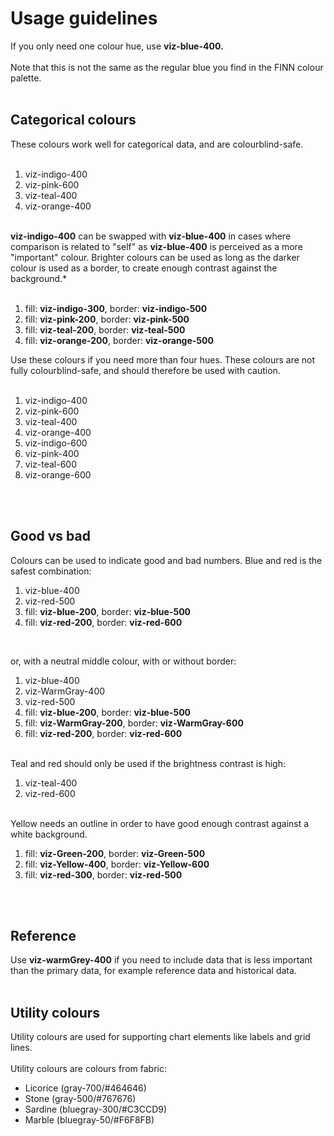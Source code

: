 # Usage guidelines

<Guideline title="Primary Colour" image="dataviz-primary.svg">
  If you only need one colour hue, use <strong>viz-blue-400.</strong>
  <br />
  <br />
  Note that this is not the same as the regular blue you find in the FINN colour palette.
</Guideline>
<br /><br />

## Categorical colours

<Guideline title="Categorical" image="dataviz-categorical.svg">
  These colours work well for categorical data, and are colourblind-safe.
  <br />
  <br />
  <ol>
    <li>viz-indigo-400</li>
    <li>viz-pink-600</li>
    <li>viz-teal-400</li>
    <li>viz-orange-400</li>
  </ol>
  <br />
  <strong>viz-indigo-400</strong> can be swapped with <strong>viz-blue-400</strong> in cases where comparison is related
  to "self" as <strong>viz-blue-400</strong> is perceived as a more "important" colour.
</Guideline>

<Guideline title="Categorical - bordered version" image="dataviz-categorical-bordered.svg">
  Brighter colours can be used as long as the darker colour is used as a border, to create enough contrast against the
  background.*
  <br />
  <br />
  <ol>
    <li>
      fill: <strong>viz-indigo-300</strong>, border: <strong>viz-indigo-500</strong>
    </li>
    <li>
      fill: <strong>viz-pink-200</strong>, border: <strong>viz-pink-500</strong>
    </li>
    <li>
      fill: <strong>viz-teal-200</strong>, border: <strong>viz-teal-500</strong>
    </li>
    <li>
      fill: <strong>viz-orange-200</strong>, border: <strong>viz-orange-500</strong>
    </li>
  </ol>
</Guideline>

<Guideline title="Categorical - Extended" image="dataviz-categorical-extended.svg">
  Use these colours if you need more than four hues. These colours are not fully colourblind-safe, and should therefore
  be used with caution.
  <br />
  <br />
  <ol>
    <li>viz-indigo-400</li>
    <li>viz-pink-600</li>
    <li>viz-teal-400</li>
    <li>viz-orange-400</li>
    <li>viz-indigo-600</li>
    <li>viz-pink-400</li>
    <li>viz-teal-600</li>
    <li>viz-orange-600</li>
  </ol>
</Guideline>
<br />
<br />

## Good vs bad

<Guideline title="Good and bad numbers" image="dataviz-good-bad.svg">
Colours can be used to indicate good and bad numbers. Blue and red is the safest combination:
<ol>
  <li>viz-blue-400</li>
  <li>viz-red-500</li>
  <li>
    fill: <strong>viz-blue-200</strong>, border: <strong>viz-blue-500</strong>
  </li>
  <li>
    fill: <strong>viz-red-200</strong>, border: <strong>viz-red-600</strong>
  </li> 
</ol>

<br/>

or, with a neutral middle colour, with or without border:
<ol>
  <li>viz-blue-400</li>
  <li>viz-WarmGray-400</li>
  <li>viz-red-500</li>
  <li>
    fill: <strong>viz-blue-200</strong>, border: <strong>viz-blue-500</strong>
  </li>
  <li>
    fill: <strong>viz-WarmGray-200</strong>, border: <strong>viz-WarmGray-600</strong>
  </li>
  <li>
    fill: <strong>viz-red-200</strong>, border: <strong>viz-red-600</strong>
  </li> 
</ol>

<br/>
Teal and red should only be used if the brightness contrast is high:
<ol>
  <li>viz-teal-400</li>
  <li>viz-red-600</li>
</ol>

<br/>
Yellow needs an outline in order to have good enough contrast against a white background.
<ol>
  <li>
    fill: <strong>viz-Green-200</strong>, border: <strong>viz-Green-500</strong> 
  </li>
  <li>
    fill: <strong>viz-Yellow-400</strong>, border: <strong>viz-Yellow-600</strong>
  </li>
  <li>
    fill: <strong>viz-red-300</strong>, border: <strong>viz-red-500</strong>
  </li> 
</ol>
</Guideline>
<br />
<br />

## Reference

<Guideline title="For historical data" image="dataviz-reference.svg">
  Use <strong>viz-warmGrey-400</strong> if you need to include data that is less important than the primary data, for example reference data and historical data.
</Guideline>
<br />
<br />

## Utility colours

<Guideline title="Supporting chart elements" image="dataviz-chart-elements.svg">
  Utility colours are used for supporting chart elements like labels and grid lines.
  <br /><br />
  Utility colours are colours from fabric:
  <ul>
  <li>Licorice (gray-700/#464646)</li>
  <li>Stone (gray-500/#767676)</li>
  <li>Sardine (bluegray-300/#C3CCD9)</li>
  <li>Marble (bluegray-50/#F6F8FB)</li>
  </ul>
</Guideline>
